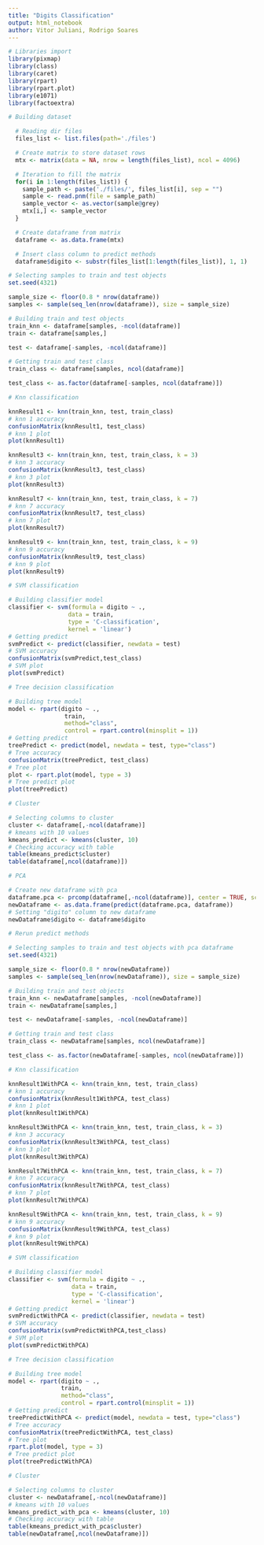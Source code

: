 ```yaml
---
title: "Digits Classification"
output: html_notebook
author: Vitor Juliani, Rodrigo Soares
---
```


```r
# Libraries import
library(pixmap)
library(class)
library(caret)
library(rpart)
library(rpart.plot)
library(e1071)
library(factoextra)
```
```r
# Building dataset

  # Reading dir files 
  files_list <- list.files(path='./files')

  # Create matrix to store dataset rows
  mtx <- matrix(data = NA, nrow = length(files_list), ncol = 4096)

  # Iteration to fill the matrix
  for(i in 1:length(files_list)) {
    sample_path <- paste('./files/', files_list[i], sep = "")
    sample <- read.pnm(file = sample_path)
    sample_vector <- as.vector(sample@grey)
    mtx[i,] <- sample_vector
  }

  # Create dataframe from matrix
  dataframe <- as.data.frame(mtx)

  # Insert class column to predict methods
  dataframe$digito <- substr(files_list[1:length(files_list)], 1, 1) 
```
```r
# Selecting samples to train and test objects
set.seed(4321)

sample_size <- floor(0.8 * nrow(dataframe))
samples <- sample(seq_len(nrow(dataframe)), size = sample_size)

# Building train and test objects
train_knn <- dataframe[samples, -ncol(dataframe)]
train <- dataframe[samples,]

test <- dataframe[-samples, -ncol(dataframe)]

# Getting train and test class
train_class <- dataframe[samples, ncol(dataframe)]

test_class <- as.factor(dataframe[-samples, ncol(dataframe)])
```
```r
# Knn classification

knnResult1 <- knn(train_knn, test, train_class)
# knn 1 accuracy
confusionMatrix(knnResult1, test_class)
# knn 1 plot
plot(knnResult1)

knnResult3 <- knn(train_knn, test, train_class, k = 3)
# knn 3 accuracy
confusionMatrix(knnResult3, test_class)
# knn 3 plot
plot(knnResult3)

knnResult7 <- knn(train_knn, test, train_class, k = 7)
# knn 7 accuracy
confusionMatrix(knnResult7, test_class)
# knn 7 plot
plot(knnResult7)

knnResult9 <- knn(train_knn, test, train_class, k = 9)
# knn 9 accuracy
confusionMatrix(knnResult9, test_class)
# knn 9 plot
plot(knnResult9)
```
```r
# SVM classification

# Building classifier model
classifier <- svm(formula = digito ~ .,
                 data = train,
                 type = 'C-classification',
                 kernel = 'linear')
# Getting predict
svmPredict <- predict(classifier, newdata = test)
# SVM accuracy
confusionMatrix(svmPredict,test_class)
# SVM plot
plot(svmPredict)
```
```r
# Tree decision classification

# Building tree model
model <- rpart(digito ~ ., 
                train, 
                method="class", 
                control = rpart.control(minsplit = 1))
# Getting predict
treePredict <- predict(model, newdata = test, type="class")
# Tree accuracy
confusionMatrix(treePredict, test_class)
# Tree plot
plot <- rpart.plot(model, type = 3)
# Tree predict plot
plot(treePredict)
```
```r
# Cluster

# Selecting columns to cluster
cluster <- dataframe[,-ncol(dataframe)]
# kmeans with 10 values
kmeans_predict <- kmeans(cluster, 10)
# Checking accuracy with table
table(kmeans_predict$cluster)
table(dataframe[,ncol(dataframe)])
```
```r
# PCA

# Create new dataframe with pca
dataframe.pca <- prcomp(dataframe[,-ncol(dataframe)], center = TRUE, scale. = FALSE)
newDataframe <- as.data.frame(predict(dataframe.pca, dataframe))
# Setting "digito" column to new dataframe
newDataframe$digito <- dataframe$digito
```
```r
# Rerun predict methods

# Selecting samples to train and test objects with pca dataframe
set.seed(4321)

sample_size <- floor(0.8 * nrow(newDataframe))
samples <- sample(seq_len(nrow(newDataframe)), size = sample_size)

# Building train and test objects
train_knn <- newDataframe[samples, -ncol(newDataframe)]
train <- newDataframe[samples,]

test <- newDataframe[-samples, -ncol(newDataframe)]

# Getting train and test class
train_class <- newDataframe[samples, ncol(newDataframe)]

test_class <- as.factor(newDataframe[-samples, ncol(newDataframe)])
```
```r
# Knn classification

knnResult1WithPCA <- knn(train_knn, test, train_class)
# knn 1 accuracy
confusionMatrix(knnResult1WithPCA, test_class)
# knn 1 plot
plot(knnResult1WithPCA)

knnResult3WithPCA <- knn(train_knn, test, train_class, k = 3)
# knn 3 accuracy
confusionMatrix(knnResult3WithPCA, test_class)
# knn 3 plot
plot(knnResult3WithPCA)

knnResult7WithPCA <- knn(train_knn, test, train_class, k = 7)
# knn 7 accuracy
confusionMatrix(knnResult7WithPCA, test_class)
# knn 7 plot
plot(knnResult7WithPCA)

knnResult9WithPCA <- knn(train_knn, test, train_class, k = 9)
# knn 9 accuracy
confusionMatrix(knnResult9WithPCA, test_class)
# knn 9 plot
plot(knnResult9WithPCA)
```
```r
# SVM classification

# Building classifier model
classifier <- svm(formula = digito ~ .,
                  data = train,
                  type = 'C-classification',
                  kernel = 'linear')
# Getting predict
svmPredictWithPCA <- predict(classifier, newdata = test)
# SVM accuracy
confusionMatrix(svmPredictWithPCA,test_class)
# SVM plot
plot(svmPredictWithPCA)
```
```r
# Tree decision classification

# Building tree model
model <- rpart(digito ~ ., 
               train, 
               method="class", 
               control = rpart.control(minsplit = 1))
# Getting predict
treePredictWithPCA <- predict(model, newdata = test, type="class")
# Tree accuracy
confusionMatrix(treePredictWithPCA, test_class)
# Tree plot
rpart.plot(model, type = 3)
# Tree predict plot
plot(treePredictWithPCA)
```
```r
# Cluster

# Selecting columns to cluster
cluster <- newDataframe[,-ncol(newDataframe)]
# kmeans with 10 values
kmeans_predict_with_pca <- kmeans(cluster, 10)
# Checking accuracy with table
table(kmeans_predict_with_pca$cluster)
table(newDataframe[,ncol(newDataframe)])
```

